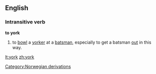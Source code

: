 {{see|York}}
==English==

===Intransitive verb===
{{rfc-trverb|Intransitive verb}}
'''to york'''

# {{cricket}} to [[bowl]] a [[yorker]] at a [[batsman]], especially to get a batsman [[out]] in this way.

[[Category:Norwegian derivations]]

[[lt:york]]
[[zh:york]]